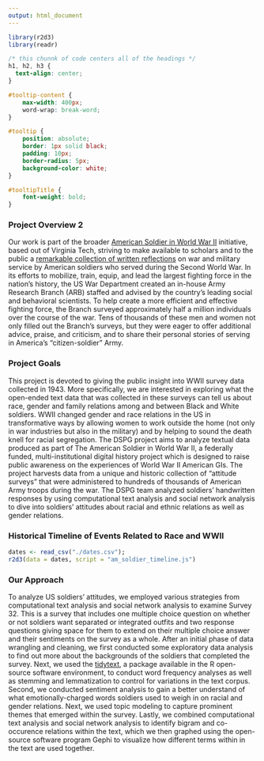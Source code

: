 ```yaml
---
output: html_document
---
```

```r
library(r2d3)
library(readr)
```

```css
/* this chunnk of code centers all of the headings */
h1, h2, h3 {
  text-align: center;
}

#tooltip-content {
    max-width: 400px;
    word-wrap: break-word;
}

#tooltip {
    position: absolute;
    border: 1px solid black;
    padding: 10px;
    border-radius: 5px;
    background-color: white;
}

#tooltipTitle {
    font-weight: bold;
}
```

### Project Overview 2

Our work is part of the broader [American Soldier in World War II](https://www.zooniverse.org/projects/tkotwim/the-american-soldier/about/research) initiative, based out of Virginia Tech, striving to make available to scholars and to the public a [remarkable collection of written reflections](https://catalog.archives.gov/id/2521127) on war and military service by American soldiers who served during the Second World War. In its efforts to mobilize, train, equip, and lead the largest fighting force in the nation's history, the US War Department created an in-house Army Research Branch (ARB) staffed and advised by the country's leading social and behavioral scientists. To help create a more efficient and effective fighting force, the Branch surveyed approximately half a million individuals over the course of the war. Tens of thousands of these men and women not only filled out the Branch's surveys, but they were eager to offer additional advice, praise, and criticism, and to share their personal stories of serving in America's "citizen-soldier" Army. 

### Project Goals 

This project is devoted to giving the public insight into WWII survey data collected in 1943. More specifically, we are interested in exploring what the open-ended text data that was collected in these surveys can tell us about race, gender and family relations among and between Black and White soldiers. WWII changed gender and race relations in the US in transformative ways by allowing women to work outside the home (not only in war industries but also in the military) and by helping to sound the death knell for racial segregation. The DSPG project aims to analyze textual data produced as part of The American Soldier in World War II, a federally funded, multi-institutional digital history project which is designed to raise public awareness on the experiences of World War II American GIs. The project harvests data from a unique and historic collection of “attitude surveys” that were administered to hundreds of thousands of American Army troops during the war. The DSPG team analyzed soldiers’ handwritten responses by using computational text analysis and social network analysis to dive into soldiers’ attitudes about racial and ethnic relations as well as gender relations.

### Historical Timeline of Events Related to Race and WWII

```r
dates <- read_csv("./dates.csv");
r2d3(data = dates, script = "am_soldier_timeline.js")
```


### Our Approach 

To analyze US soldiers' attitudes, we employed various strategies from computational text analysis and social network analysis to examine Survey 32. This is a survey that includes one multiple choice question on whether or not soldiers want separated or integrated outfits and two response questions giving space for them to extend on their multiple choice answer and their sentiments on the survey as a whole. After an initial phase of data wrangling and cleaning, we first conducted some exploratory data analysis to find out more about the backgrounds of the soldiers that completed the survey. Next, we used the [tidytext](https://www.tidytextmining.com/), a package available in the R open-source software environment, to conduct word frequency analyses as well as stemming and lemmatization to control for variations in the text corpus. Second, we conducted sentiment analysis to gain a better understand of what emotionally-charged words soldiers used to weigh in on racial and gender relations. Next, we used topic modeling to capture prominent themes that emerged within the survey. Lastly, we combined computational text analysis and social network analysis to identify bigram and co-occurence relations within the text, which we then graphed using the open-source software program Gephi to visualize how different terms within in the text are used together. 

